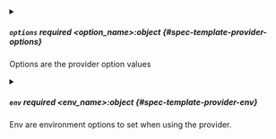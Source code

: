

<PartialName />



<details className="config-field" data-expandable="true">
<summary>

##### `options` <span className="config-field-required" data-required="false">required</span> <span className="config-field-type">&lt;option_name&gt;:object</span> <span className="config-field-default"></span> <span className="config-field-enum"></span> {#spec-template-provider-options}

Options are the provider option values

</summary>

<PartialOptionsreference />


</details>



<details className="config-field" data-expandable="true">
<summary>

##### `env` <span className="config-field-required" data-required="false">required</span> <span className="config-field-type">&lt;env_name&gt;:object</span> <span className="config-field-default"></span> <span className="config-field-enum"></span> {#spec-template-provider-env}

Env are environment options to set when using the provider.

</summary>

<PartialEnvreference />


</details>
